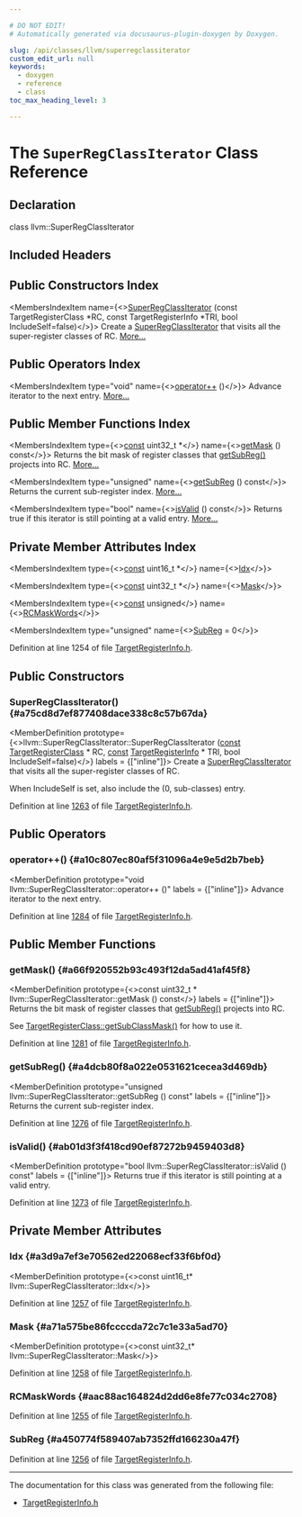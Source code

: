 ```yaml
---

# DO NOT EDIT!
# Automatically generated via docusaurus-plugin-doxygen by Doxygen.

slug: /api/classes/llvm/superregclassiterator
custom_edit_url: null
keywords:
  - doxygen
  - reference
  - class
toc_max_heading_level: 3

---
```





# The `SuperRegClassIterator` Class Reference

<DoxygenPage pluginConfig={pluginConfig}>



## Declaration

<CodeBlock>class llvm::SuperRegClassIterator</CodeBlock>

## Included Headers

<IncludesList>
<IncludesListItem
  filePath="llvm/CodeGen/TargetRegisterInfo.h"
  permalink="/docs/api/files/include/include/llvm/include/llvm/codegen/targetregisterinfo-h"
  isLocal="true" />
</IncludesList>

## Public Constructors Index

<MembersIndex>

<MembersIndexItem
  name={<><a href="#a75cd8d7ef877408dace338c8c57b67da">SuperRegClassIterator</a> (const TargetRegisterClass &#42;RC, const TargetRegisterInfo &#42;TRI, bool IncludeSelf=false)</>}>
Create a <a href="/docs/api/classes/llvm/superregclassiterator">SuperRegClassIterator</a> that visits all the super-register classes of RC. <a href="#a75cd8d7ef877408dace338c8c57b67da">More...</a>
</MembersIndexItem>

</MembersIndex>

## Public Operators Index

<MembersIndex>

<MembersIndexItem
  type="void"
  name={<><a href="#a10c807ec80af5f31096a4e9e5d2b7beb">operator++</a> ()</>}>
Advance iterator to the next entry. <a href="#a10c807ec80af5f31096a4e9e5d2b7beb">More...</a>
</MembersIndexItem>

</MembersIndex>

## Public Member Functions Index

<MembersIndex>

<MembersIndexItem
  type={<><a href="/docs/api/files/lib/lib/target/lib/target/aarch64/aarch64promoteconstant-cpp/#a90f8350fecae261c25be85d38b451bff">const</a> uint32&#95;t &#42;</>}
  name={<><a href="#a66f920552b93c493f12da5ad41af45f8">getMask</a> () const</>}>
Returns the bit mask of register classes that <a href="#a4dcb80f8a022e0531621cecea3d469db">getSubReg()</a> projects into RC. <a href="#a66f920552b93c493f12da5ad41af45f8">More...</a>
</MembersIndexItem>

<MembersIndexItem
  type="unsigned"
  name={<><a href="#a4dcb80f8a022e0531621cecea3d469db">getSubReg</a> () const</>}>
Returns the current sub-register index. <a href="#a4dcb80f8a022e0531621cecea3d469db">More...</a>
</MembersIndexItem>

<MembersIndexItem
  type="bool"
  name={<><a href="#ab01d3f3f418cd90ef87272b9459403d8">isValid</a> () const</>}>
Returns true if this iterator is still pointing at a valid entry. <a href="#ab01d3f3f418cd90ef87272b9459403d8">More...</a>
</MembersIndexItem>

</MembersIndex>

## Private Member Attributes Index

<MembersIndex>

<MembersIndexItem
  type={<><a href="/docs/api/files/lib/lib/target/lib/target/aarch64/aarch64promoteconstant-cpp/#a90f8350fecae261c25be85d38b451bff">const</a> uint16&#95;t &#42;</>}
  name={<><a href="#a3d9a7ef3e70562ed22068ecf33f6bf0d">Idx</a></>}>
</MembersIndexItem>

<MembersIndexItem
  type={<><a href="/docs/api/files/lib/lib/target/lib/target/aarch64/aarch64promoteconstant-cpp/#a90f8350fecae261c25be85d38b451bff">const</a> uint32&#95;t &#42;</>}
  name={<><a href="#a71a575be86fccccda72c7c1e33a5ad70">Mask</a></>}>
</MembersIndexItem>

<MembersIndexItem
  type={<><a href="/docs/api/files/lib/lib/target/lib/target/aarch64/aarch64promoteconstant-cpp/#a90f8350fecae261c25be85d38b451bff">const</a> unsigned</>}
  name={<><a href="#aac88ac164824d2dd6e8fe77c034c2708">RCMaskWords</a></>}>
</MembersIndexItem>

<MembersIndexItem
  type="unsigned"
  name={<><a href="#a450774f589407ab7352ffd166230a47f">SubReg</a> = 0</>}>
</MembersIndexItem>

</MembersIndex>


Definition at line 1254 of file <a href="/docs/api/files/include/include/llvm/include/llvm/codegen/targetregisterinfo-h">TargetRegisterInfo.h</a>.

<SectionDefinition>

## Public Constructors

### SuperRegClassIterator() {#a75cd8d7ef877408dace338c8c57b67da}

<MemberDefinition
  prototype={<>llvm::SuperRegClassIterator::SuperRegClassIterator (<a href="/docs/api/files/lib/lib/target/lib/target/aarch64/aarch64promoteconstant-cpp/#a90f8350fecae261c25be85d38b451bff">const</a> <a href="/docs/api/classes/llvm/targetregisterclass">TargetRegisterClass</a> &#42; RC, <a href="/docs/api/files/lib/lib/target/lib/target/aarch64/aarch64promoteconstant-cpp/#a90f8350fecae261c25be85d38b451bff">const</a> <a href="/docs/api/classes/llvm/targetregisterinfo">TargetRegisterInfo</a> &#42; TRI, bool IncludeSelf=false)</>}
  labels = {["inline"]}>
Create a <a href="/docs/api/classes/llvm/superregclassiterator">SuperRegClassIterator</a> that visits all the super-register classes of RC.

When IncludeSelf is set, also include the (0, sub-classes) entry.

Definition at line <a href="/docs/api/files/include/include/llvm/include/llvm/codegen/targetregisterinfo-h/#l01263">1263</a> of file <a href="/docs/api/files/include/include/llvm/include/llvm/codegen/targetregisterinfo-h">TargetRegisterInfo.h</a>.
</MemberDefinition>

</SectionDefinition>

<SectionDefinition>

## Public Operators

### operator++() {#a10c807ec80af5f31096a4e9e5d2b7beb}

<MemberDefinition
  prototype="void llvm::SuperRegClassIterator::operator++ ()"
  labels = {["inline"]}>
Advance iterator to the next entry.

Definition at line <a href="/docs/api/files/include/include/llvm/include/llvm/codegen/targetregisterinfo-h/#l01284">1284</a> of file <a href="/docs/api/files/include/include/llvm/include/llvm/codegen/targetregisterinfo-h">TargetRegisterInfo.h</a>.
</MemberDefinition>

</SectionDefinition>

<SectionDefinition>

## Public Member Functions

### getMask() {#a66f920552b93c493f12da5ad41af45f8}

<MemberDefinition
  prototype={<>const uint32&#95;t &#42; llvm::SuperRegClassIterator::getMask () const</>}
  labels = {["inline"]}>
Returns the bit mask of register classes that <a href="#a4dcb80f8a022e0531621cecea3d469db">getSubReg()</a> projects into RC.

See <a href="/docs/api/classes/llvm/targetregisterclass/#acf5c67f9a17117f6971d4341ef5018bf">TargetRegisterClass::getSubClassMask()</a> for how to use it.

Definition at line <a href="/docs/api/files/include/include/llvm/include/llvm/codegen/targetregisterinfo-h/#l01281">1281</a> of file <a href="/docs/api/files/include/include/llvm/include/llvm/codegen/targetregisterinfo-h">TargetRegisterInfo.h</a>.
</MemberDefinition>

### getSubReg() {#a4dcb80f8a022e0531621cecea3d469db}

<MemberDefinition
  prototype="unsigned llvm::SuperRegClassIterator::getSubReg () const"
  labels = {["inline"]}>
Returns the current sub-register index.

Definition at line <a href="/docs/api/files/include/include/llvm/include/llvm/codegen/targetregisterinfo-h/#l01276">1276</a> of file <a href="/docs/api/files/include/include/llvm/include/llvm/codegen/targetregisterinfo-h">TargetRegisterInfo.h</a>.
</MemberDefinition>

### isValid() {#ab01d3f3f418cd90ef87272b9459403d8}

<MemberDefinition
  prototype="bool llvm::SuperRegClassIterator::isValid () const"
  labels = {["inline"]}>
Returns true if this iterator is still pointing at a valid entry.

Definition at line <a href="/docs/api/files/include/include/llvm/include/llvm/codegen/targetregisterinfo-h/#l01273">1273</a> of file <a href="/docs/api/files/include/include/llvm/include/llvm/codegen/targetregisterinfo-h">TargetRegisterInfo.h</a>.
</MemberDefinition>

</SectionDefinition>

<SectionDefinition>

## Private Member Attributes

### Idx {#a3d9a7ef3e70562ed22068ecf33f6bf0d}

<MemberDefinition
  prototype={<>const uint16&#95;t&#42; llvm::SuperRegClassIterator::Idx</>}>

Definition at line <a href="/docs/api/files/include/include/llvm/include/llvm/codegen/targetregisterinfo-h/#l01257">1257</a> of file <a href="/docs/api/files/include/include/llvm/include/llvm/codegen/targetregisterinfo-h">TargetRegisterInfo.h</a>.
</MemberDefinition>

### Mask {#a71a575be86fccccda72c7c1e33a5ad70}

<MemberDefinition
  prototype={<>const uint32&#95;t&#42; llvm::SuperRegClassIterator::Mask</>}>

Definition at line <a href="/docs/api/files/include/include/llvm/include/llvm/codegen/targetregisterinfo-h/#l01258">1258</a> of file <a href="/docs/api/files/include/include/llvm/include/llvm/codegen/targetregisterinfo-h">TargetRegisterInfo.h</a>.
</MemberDefinition>

### RCMaskWords {#aac88ac164824d2dd6e8fe77c034c2708}

<MemberDefinition
  prototype="const unsigned llvm::SuperRegClassIterator::RCMaskWords">

Definition at line <a href="/docs/api/files/include/include/llvm/include/llvm/codegen/targetregisterinfo-h/#l01255">1255</a> of file <a href="/docs/api/files/include/include/llvm/include/llvm/codegen/targetregisterinfo-h">TargetRegisterInfo.h</a>.
</MemberDefinition>

### SubReg {#a450774f589407ab7352ffd166230a47f}

<MemberDefinition
  prototype="unsigned llvm::SuperRegClassIterator::SubReg = 0">

Definition at line <a href="/docs/api/files/include/include/llvm/include/llvm/codegen/targetregisterinfo-h/#l01256">1256</a> of file <a href="/docs/api/files/include/include/llvm/include/llvm/codegen/targetregisterinfo-h">TargetRegisterInfo.h</a>.
</MemberDefinition>

</SectionDefinition>

<hr/>

The documentation for this class was generated from the following file:

<ul>
<li><a href="/docs/api/files/include/include/llvm/include/llvm/codegen/targetregisterinfo-h">TargetRegisterInfo.h</a></li>
</ul>

</DoxygenPage>
